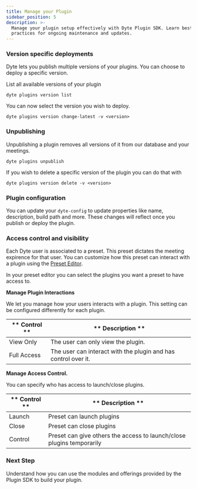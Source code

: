 ```yaml
---
title: Manage your Plugin
sidebar_position: 5
description: >-
  Manage your plugin setup effectively with Dyte Plugin SDK. Learn best
  practices for ongoing maintenance and updates.
---
```


### Version specific deployments

Dyte lets you publish multiple versions of your plugins. You can choose to
deploy a specific version.

List all available versions of your plugin

```shell
dyte plugins version list
```

You can now select the version you wish to deploy.

```shell
dyte plugins version change-latest -v <version>
```

### Unpublishing

Unpublishing a plugin removes all versions of it from our database and your
meetings.

```shell
dyte plugins unpublish
```

If you wish to delete a specific version of the plugin you can do that with

```shell
dyte plugins version delete -v <version>
```

### Plugin configuration

You can update your `dyte-config` to update properties like name, description,
build path and more. These changes will reflect once you publish or deploy the
plugin.

### Access control and visibility

Each Dyte user is associated to a preset. This preset dictates the meeting
expirence for that user. You can customize how this preset can interact with a
plugin using the [Preset Editor](https://dev.dyte.io/roles-presets).

In your preset editor you can select the plugins you want a preset to have
access to.

**Manage Plugin Interactions**

We let you manage how your users interacts with a plugin. This setting can be
configured differently for each plugin.

| ** Control ** | ** Description **                                              |
| ------------- | -------------------------------------------------------------- |
| View Only     | The user can only view the plugin.                             |
| Full Access   | The user can interact with the plugin and has control over it. |

**Manage Access Control.**

You can specify who has access to launch/close plugins.

| ** Control ** | ** Description **                                                     |
| ------------- | --------------------------------------------------------------------- |
| Launch        | Preset can launch plugins                                             |
| Close         | Preset can close plugins                                              |
| Control       | Preset can give others the access to launch/close plugins temporarily |

### Next Step

Understand how you can use the modules and offerings provided by the Plugin SDK
to build your plugin.

<head>
  <title>Plugin SDK Manage your Plugin</title>
</head>
